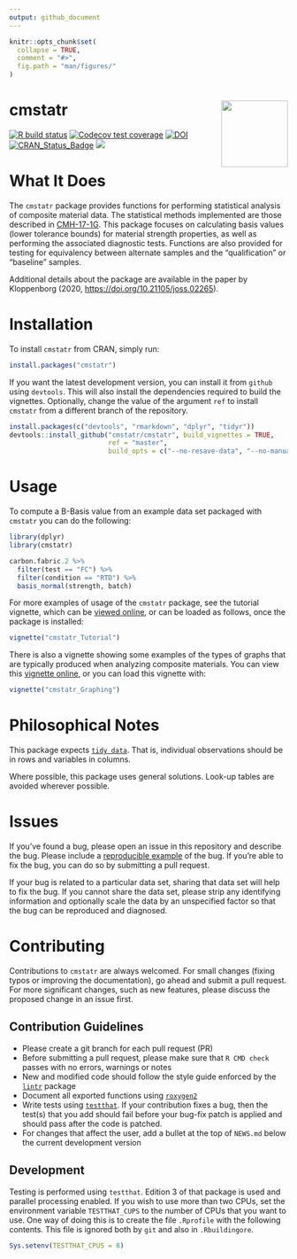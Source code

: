 ```yaml
---
output: github_document
---
```


<!-- README.md is generated from README.Rmd. Please edit that file -->

```r
knitr::opts_chunk$set(
  collapse = TRUE,
  comment = "#>",
  fig.path = "man/figures/"
)
```

# cmstatr <img src="man/figures/logo.png" align="right" alt="" width="120" />

<!-- badges: start -->
[![R build status](https://github.com/ComtekAdvancedStructures/cmstatr/workflows/R-CMD-check/badge.svg)](https://github.com/ComtekAdvancedStructures/cmstatr/actions?workflow=R-CMD-check)
[![`Codecov` test coverage](https://codecov.io/gh/comtekadvancedstructures/cmstatr/branch/master/graph/badge.svg)](https://codecov.io/gh/comtekadvancedstructures/cmstatr?branch=master)
[![DOI](https://joss.theoj.org/papers/10.21105/joss.02265/status.svg)](https://doi.org/10.21105/joss.02265)
[![CRAN_Status_Badge](https://www.r-pkg.org/badges/version/cmstatr)](https://cran.r-project.org/package=cmstatr)
[![](https://cranlogs.r-pkg.org/badges/cmstatr)](https://cran.r-project.org/package=cmstatr)
<!-- badges: end -->

# What It Does
The `cmstatr` package provides functions for performing statistical analysis
of composite material data. The statistical methods implemented are those
described in [CMH-17-1G](https://www.cmh17.org/).
This package focuses on calculating basis values (lower tolerance
bounds) for material strength properties, as well as performing the
associated diagnostic tests. Functions are also provided for testing
for equivalency between alternate samples and the "qualification"
or "baseline" samples.

Additional details about the package are available in the paper by
Kloppenborg (2020,
[https://doi.org/10.21105/joss.02265](https://doi.org/10.21105/joss.02265)).

# Installation
To install `cmstatr` from CRAN, simply run:

```r
install.packages("cmstatr")
```

If you want the latest development version, you can install it
from `github` using `devtools`. This will also install the dependencies
required to build the vignettes. Optionally, change the value of the
argument `ref` to install `cmstatr` from a different branch of the
repository.

```r
install.packages(c("devtools", "rmarkdown", "dplyr", "tidyr"))
devtools::install_github("cmstatr/cmstatr", build_vignettes = TRUE,
                         ref = "master",
                         build_opts = c("--no-resave-data", "--no-manual"))
```

# Usage
To compute a B-Basis value from an example data set packaged
with `cmstatr` you can do the following:

```r
library(dplyr)
library(cmstatr)

carbon.fabric.2 %>%
  filter(test == "FC") %>%
  filter(condition == "RTD") %>%
  basis_normal(strength, batch)
```

For more examples of usage of the `cmstatr` package,
see the tutorial vignette, which can be
[viewed online](https://www.cmstatr.net/articles/cmstatr_Tutorial.html),
or can be loaded as follows, once the package is installed:

```r
vignette("cmstatr_Tutorial")
```

There is also a vignette showing some examples of the types of graphs
that are typically produced when analyzing composite materials.
You can view this
[vignette online](https://www.cmstatr.net/articles/cmstatr_Graphing.html),
or you can load this vignette with:

```r
vignette("cmstatr_Graphing")
```

# Philosophical Notes
This package expects
[`tidy data`](https://www.jstatsoft.org/article/view/v059i10).
That is, individual observations should be in rows and variables in columns.

Where possible, this package uses general solutions. Look-up tables are avoided
wherever possible.

# Issues
If you've found a bug, please open an issue in this repository and
describe the bug. Please
include a [reproducible example](https://reprex.tidyverse.org/) of the bug.
If you're able to fix the bug, you can do so by submitting a pull request.

If your bug is related to a particular data set, sharing that data set will
help to fix the bug. If you cannot share the data set, please strip any
identifying information and optionally scale the data by an unspecified
factor so that the bug can be reproduced and diagnosed.


# Contributing
Contributions to `cmstatr` are always welcomed. For small changes (fixing typos
or improving the documentation), go ahead and submit a pull request. For more
significant changes, such as new features, please discuss the proposed change
in an issue first.

## Contribution Guidelines
- Please create a git branch for each pull request (PR)
- Before submitting a pull request, please make sure that `R CMD check`
  passes with no errors, warnings or notes
- New and modified code should follow the style guide enforced by the
  [`lintr`](https://cran.r-project.org/package=lintr)
  package
- Document all exported functions using
  [`roxygen2`](https://cran.r-project.org/package=roxygen2)
- Write tests using [`testthat`](https://cran.r-project.org/package=testthat).
  If your contribution fixes a bug, then the test(s) that you add should fail
  before your bug-fix patch is applied and should pass after the code is
  patched.
- For changes that affect the user, add a bullet at the top of `NEWS.md` below
  the current development version
  
## Development
Testing is performed using `testthat`. Edition 3 of that package is used and
parallel processing enabled. If you wish to use more than two CPUs, set the
environment variable `TESTTHAT_CUPS` to the number of CPUs that you want to
use. One way of doing this is to create the file `.Rprofile` with the following
contents. This file is ignored both by `git` and also in `.Rbuildingore`.

```r
Sys.setenv(TESTTHAT_CPUS = 8)
```
